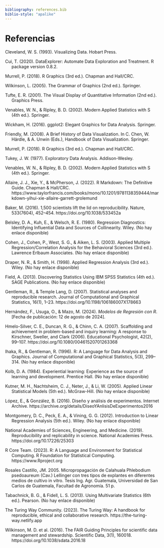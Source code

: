 ```yaml
---
bibliography: references.bib
biblio-style: "apalike"
---
```


# Referencias

::: hanging-indent
Cleveland, W. S. (1993). Visualizing Data. Hobart Press.

Cui, T. (2020). DataExplorer: Automate Data Exploration and Treatment. R package version 0.8.2.

Murrell, P. (2018). R Graphics (3rd ed.). Chapman and Hall/CRC.

Wilkinson, L. (2005). The Grammar of Graphics (2nd ed.). Springer.

Tufte, E. R. (2001). The Visual Display of Quantitative Information (2nd ed.). Graphics Press.

Venables, W. N., & Ripley, B. D. (2002). Modern Applied Statistics with S (4th ed.). Springer.

Wickham, H. (2016). ggplot2: Elegant Graphics for Data Analysis. Springer.

Friendly, M. (2008). A Brief History of Data Visualization. In C. Chen, W. Härdle, & A. Unwin (Eds.), Handbook of Data Visualization. Springer.

Murrell, P. (2018). R Graphics (3rd ed.). Chapman and Hall/CRC.

Tukey, J. W. (1977). Exploratory Data Analysis. Addison-Wesley.\

Venables, W. N., & Ripley, B. D. (2002). Modern Applied Statistics with S (4th ed.). Springer.
:::

::: hanging-indent
Allaire, J. J., Xie, Y., & McPherson, J. (2022). R Markdown: The Definitive Guide. Chapman & Hall/CRC. https://www.taylorfrancis.com/books/mono/10.1201/9781138359444/markdown-yihui-xie-allaire-garrett-grolemund

Baker, M. (2016). 1,500 scientists lift the lid on reproducibility. Nature, 533(7604), 452–454. https://doi.org/10.1038/533452a

Belsley, D. A., Kuh, E., & Welsch, R. E. (1980). Regression Diagnostics: Identifying Influential Data and Sources of Collinearity. Wiley. (No hay enlace disponible)

Cohen, J., Cohen, P., West, S. G., & Aiken, L. S. (2003). Applied Multiple Regression/Correlation Analysis for the Behavioral Sciences (3rd ed.). Lawrence Erlbaum Associates. (No hay enlace disponible)

Draper, N. R., & Smith, H. (1998). Applied Regression Analysis (3rd ed.). Wiley. (No hay enlace disponible)

Field, A. (2013). Discovering Statistics Using IBM SPSS Statistics (4th ed.). SAGE Publications. (No hay enlace disponible)

Gentleman, R., & Temple Lang, D. (2007). Statistical analyses and reproducible research. Journal of Computational and Graphical Statistics, 16(1), 1–23. https://doi.org/10.1198/106186007X178663

Hernández, F., Usuga, O., & Mazo, M. (2024). *Modelos de Regresión con R*. \[Fecha de publicación: 12 de agosto de 2024\].

Hmelo-Silver, C. E., Duncan, R. G., & Chinn, C. A. (2007). Scaffolding and achievement in problem-based and inquiry learning: A response to Kirschner, Sweller, and Clark (2006). Educational Psychologist, 42(2), 99–107. https://doi.org/10.1080/00461520701263368

Ihaka, R., & Gentleman, R. (1996). R: A Language for Data Analysis and Graphics. Journal of Computational and Graphical Statistics, 5(3), 299–314. (No hay enlace disponible)

Kolb, D. A. (1984). Experiential learning: Experience as the source of learning and development. Prentice Hall. (No hay enlace disponible)

Kutner, M. H., Nachtsheim, C. J., Neter, J., & Li, W. (2005). Applied Linear Statistical Models (5th ed.). McGraw-Hill. (No hay enlace disponible)

López, E., & González, B. (2016). Diseño y análisis de experimentos. Internet Archive. https://archive.org/details/DiseoYAnlisisDeExperimentos2016

Montgomery, D. C., Peck, E. A., & Vining, G. G. (2012). Introduction to Linear Regression Analysis (5th ed.). Wiley. (No hay enlace disponible)

National Academies of Sciences, Engineering, and Medicine. (2019). Reproducibility and replicability in science. National Academies Press. https://doi.org/10.17226/25303

R Core Team. (2023). R: A Language and Environment for Statistical Computing. R Foundation for Statistical Computing. https://www.Rproject.org

Rosales Castillo, JM. 2005. Micropropagación de Calahuala Phlebodium psedoaureum (Cav.) Lellinger con tres tipos de explantes en diferentes medios de cultivo in vitro. Tesis Ing. Agr. Guatemala, Universidad de San Carlos de Guatemala, Facultad de Agronomía. 51 p. 

Tabachnick, B. G., & Fidell, L. S. (2013). Using Multivariate Statistics (6th ed.). Pearson. (No hay enlace disponible)

The Turing Way Community. (2023). The Turing Way: A handbook for reproducible, ethical and collaborative research. https://the-turing-way.netlify.app

Wilkinson, M. D. et al. (2016). The FAIR Guiding Principles for scientific data management and stewardship. Scientific Data, 3(1), 160018. https://doi.org/10.1038/sdata.2016.18
:::
